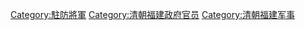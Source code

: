 [[Category:駐防將軍|Category:駐防將軍]]
[[Category:清朝福建政府官员|Category:清朝福建政府官员]]
[[Category:清朝福建军事|Category:清朝福建军事]]
